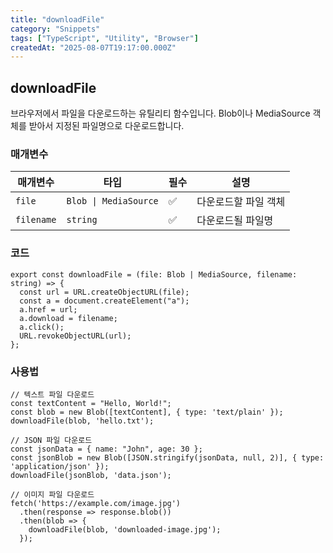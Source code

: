 ```yaml
---
title: "downloadFile"
category: "Snippets"
tags: ["TypeScript", "Utility", "Browser"]
createdAt: "2025-08-07T19:17:00.000Z"
---
```


## **downloadFile**

브라우저에서 파일을 다운로드하는 유틸리티 함수입니다. Blob이나 MediaSource 객체를 받아서 지정된 파일명으로 다운로드합니다.

### **매개변수**

| 매개변수   | 타입                  | 필수 | 설명                 |
| ---------- | --------------------- | ---- | -------------------- |
| `file`     | `Blob \| MediaSource` | ✅   | 다운로드할 파일 객체 |
| `filename` | `string`              | ✅   | 다운로드될 파일명    |

### **코드**

```
export const downloadFile = (file: Blob | MediaSource, filename: string) => {
  const url = URL.createObjectURL(file);
  const a = document.createElement("a");
  a.href = url;
  a.download = filename;
  a.click();
  URL.revokeObjectURL(url);
};
```

### **사용법**

```
// 텍스트 파일 다운로드
const textContent = "Hello, World!";
const blob = new Blob([textContent], { type: 'text/plain' });
downloadFile(blob, 'hello.txt');

// JSON 파일 다운로드
const jsonData = { name: "John", age: 30 };
const jsonBlob = new Blob([JSON.stringify(jsonData, null, 2)], { type: 'application/json' });
downloadFile(jsonBlob, 'data.json');

// 이미지 파일 다운로드
fetch('https://example.com/image.jpg')
  .then(response => response.blob())
  .then(blob => {
    downloadFile(blob, 'downloaded-image.jpg');
  });
```
